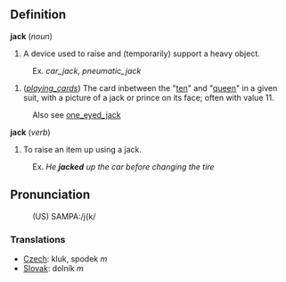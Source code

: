 ==Definition==

<b>jack</b> (<i>noun</i>)
# A device used to raise and (temporarily) support a heavy object.
:Ex. <i>car_jack</i>, <i>pneumatic_jack</i>
# (<i>[[playing_cards]]</i>) The card inbetween the "[[ten]]" and "[[queen]]" in a given suit, with a picture of a jack or prince on its face; often with value 11.
:Also see [[one_eyed_jack]]

<b>jack</b> (<i>verb</i>)
# To raise an item up using a jack.
:Ex. <i>He <b>jacked</b> up the car before changing the tire</i>

==Pronunciation==
:(US) SAMPA:/j{k/


=== Translations ===

*[[Czech]]: kluk, spodek  ''m''
*[[Slovak]]: dolník ''m''